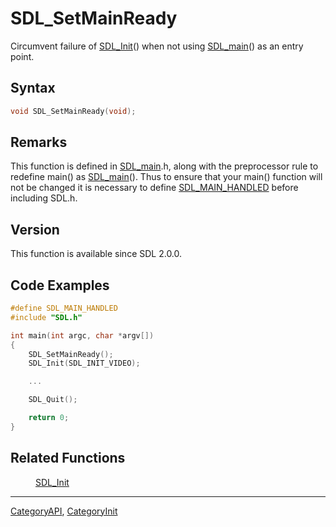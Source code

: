 = SDL_SetMainReady =

Circumvent failure of [[SDL_Init]]() when not using [[SDL_main]]() as an entry point.

== Syntax ==

<syntaxhighlight lang='c'>
void SDL_SetMainReady(void);
</syntaxhighlight>

== Remarks ==

This function is defined in [[SDL_main]].h, along with the preprocessor
rule to redefine main() as [[SDL_main]](). Thus to ensure that your main()
function will not be changed it is necessary to define [[SDL_MAIN_HANDLED]]
before including SDL.h.

== Version ==

This function is available since SDL 2.0.0.

== Code Examples ==

<syntaxhighlight lang='c++'>
#define SDL_MAIN_HANDLED
#include "SDL.h"

int main(int argc, char *argv[])
{
    SDL_SetMainReady();
    SDL_Init(SDL_INIT_VIDEO);

    ...

    SDL_Quit();

    return 0;
}
</syntaxhighlight>

== Related Functions ==

:[[SDL_Init]]

----
[[CategoryAPI]], [[CategoryInit]]


